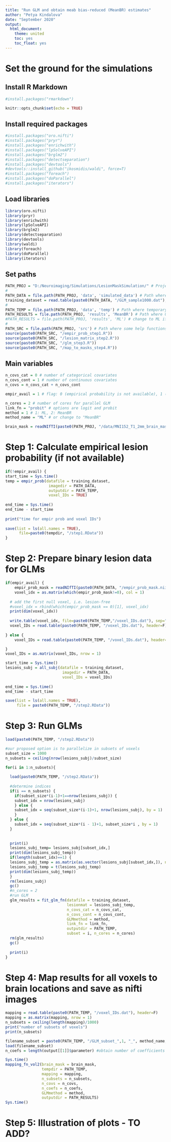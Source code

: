 ---
title: "Run GLM and obtain meab bias-reduced (MeanBR) estimates"
author: "Petya Kindalova"
date: "September 2020"
output: 
  html_document:
    theme: united
    toc: yes
    toc_float: yes
---
# Set the ground for the simulations

## Install R Markdown 
```{r Install R Markdown}
#install.packages("rmarkdown")
```

```{r setup, include=FALSE}
knitr::opts_chunk$set(echo = TRUE)
```

## Install required packages 
```{r Install required packages}
#install.packages("oro.nifti")
#install.packages("pryr")
#install.packages("enrichwith")
#install.packages("lpSolveAPI")
#install.packages("brglm2")
#install.packages("detectseparation")
#install.packages("devtools")
#devtools::install_github("ikosmidis/waldi", force=T)
#install.packages("foreach")
#install.packages("doParallel")
#install.packages("iterators")
```

## Load libraries 
```{r Load required libraries, warning=FALSE, message=F}
library(oro.nifti)
library(pryr)
library(enrichwith)
library(lpSolveAPI)
library(brglm2)
library(detectseparation)
library(devtools) 
library(waldi)
library(foreach)
library(doParallel)
library(iterators)
```

## Set paths
```{r paths}
PATH_PROJ = "D:/Neuroimaging/Simulations/LesionMaskSimulation/" # Project path
#
PATH_DATA = file.path(PATH_PROJ, 'data', 'simulated_data') # Path where simulated lesion masks are stored
training_dataset = read.table(paste0(PATH_DATA, "/GLM_sample1000.dat"), header=T)
#
PATH_TEMP = file.path(PATH_PROJ, 'data', 'temp') # Path where temporary files will be stored
PATH_RESULTS = file.path(PATH_PROJ, 'results', 'MeanBR') # Path where GLM results are saved
#PATH_RESULTS = file.path(PATH_PROJ, 'results', 'ML') # change to ML if you are planning to obtain MLEs
#
PATH_SRC = file.path(PATH_PROJ, 'src') # Path where some help functions are stored
source(paste0(PATH_SRC, "/empir_prob_step1.R"))
source(paste0(PATH_SRC, "/lesion_matrix_step2.R"))
source(paste0(PATH_SRC, "/glm_step3.R"))
source(paste0(PATH_SRC, "/map_to_masks_step4.R"))
```

## Main variables 
```{r variables}
n_covs_cat = 0 # number of categorical covariates
n_covs_cont = 1 # number of continuous covariates
n_covs = n_covs_cat + n_covs_cont

empir_avail = 1 # flag: 0 (empirical probability is not available), 1 (empirical probability is available)

n_cores = 2 # number of cores for parallel GLM 
link_fn = "probit" # options are logit and probit
method = 1 # 1: ML, 2: MeanBR
method_name = "ML" # or change to "MeanBR"

brain_mask = readNIfTI(paste0(PATH_PROJ, "/data/MNI152_T1_2mm_brain_mask.nii.gz")) #MNI 2mm brain mask
```

# Step 1: Calculate empirical lesion probability (if not available)
```{r step1}
if(!empir_avail) {
start_time = Sys.time()
temp = empir_prob(datafile = training_dataset,
                   imagedir = PATH_DATA,
                   outputdir = PATH_TEMP,
                   voxel_IDs = TRUE)
 
end_time = Sys.time()
end_time - start_time
 
print("time for empir prob and voxel IDs")
 
save(list = ls(all.names = TRUE), 
      file=paste0(tempdir, "/step1.RData"))
} 
```

# Step 2: Prepare binary lesion data for GLMs
```{r step2}
if(empir_avail) {
	empir_prob_mask = readNIfTI(paste0(PATH_DATA, "/empir_prob_mask.nii")) #read in empirical probability mask
	voxel_idx = as.matrix(which(empir_prob_mask!=0), col = 1)
    
  # add the first null voxel, i.e. lesion-free
  #voxel_idx = rbind(which(empir_prob_mask == 0)[1], voxel_idx)
  print(dim(voxel_idx))
    
  write.table(voxel_idx, file=paste0(PATH_TEMP,"/voxel_IDs.dat"), sep=" ", row.names = F, col.names = F)
  voxel_IDs = read.table(paste0(PATH_TEMP, "/voxel_IDs.dat"), header=F)
  
} else {
	voxel_IDs = read.table(paste0(PATH_TEMP, "/voxel_IDs.dat"), header=F)

}
voxel_IDs = as.matrix(voxel_IDs, nrow = 1)

start_time = Sys.time()
lesions_subj = all_subj(datafile = training_dataset,
                         imagedir = PATH_DATA,
                         voxel_IDs = voxel_IDs)
 
end_time = Sys.time()
end_time - start_time

save(list = ls(all.names = TRUE),
     file = paste0(PATH_TEMP, "/step2.RData"))
```

# Step 3: Run GLMs
```{r step3, warning=FALSE}

load(paste0(PATH_TEMP, "/step2.RData"))

#our proposed option is to parallelize in subsets of voxels
subset_size = 1000
n_subsets = ceiling(nrow(lesions_subj)/subset_size)

for(i in 1:n_subsets){
  
  load(paste0(PATH_TEMP, "/step2.RData"))
  
  #determine indices
  if(i == n_subsets) {
    if(subset_size*(i-1)+1==nrow(lesions_subj)) {
	subset_idx = nrow(lesions_subj)
	} else {
	subset_idx = seq(subset_size*(i-1)+1, nrow(lesions_subj), by = 1)
	}
  } else {
    subset_idx = seq(subset_size*(i - 1)+1, subset_size*i , by = 1)
  }
  
  
  print(i) 
  lesions_subj_temp= lesions_subj[subset_idx,]
  print(dim(lesions_subj_temp))
  if(length(subset_idx)==1) {
  lesions_subj_temp = as.matrix(as.vector(lesions_subj[subset_idx,]), nrow=1)
  lesions_subj_temp = t(lesions_subj_temp)
  print(dim(lesions_subj_temp))
  }
  rm(lesions_subj)
  gc()
  #n_cores = 2
  #run GLM
  glm_results = fit_glm_fn(datafile = training_dataset,
                           lesionmat = lesions_subj_temp,
                           n_covs_cat = n_covs_cat, 
                           n_covs_cont = n_covs_cont,
                           GLMmethod = method,
                           link_fn = link_fn,
                           outputdir = PATH_TEMP,
                           subset = i, n_cores = n_cores)
  rm(glm_results)
  gc()
  
  print(i)
}
```

# Step 4: Map results for all voxels to brain locations and save as nifti images
```{r step4, warning=FALSE}
mapping = read.table(paste0(PATH_TEMP, "/voxel_IDs.dat"), header=F)
mapping = as.matrix(mapping, nrow = 1)
n_subsets = ceiling(length(mapping)/1000)
print("number of subsets of voxels")
print(n_subsets)

filename_subset = paste0(PATH_TEMP, "/GLM_subset_",1, "_", method_name, "_Nvars_", n_covs,"_results.RData")
load(filename_subset)
n_coefs = length(output[[1]]$parameter) #obtain number of coefficients since it may differ from n_covs

Sys.time()
mapping_fn_vol2(brain_mask = brain_mask, 
                tempdir = PATH_TEMP, 
                mapping = mapping, 
                n_subsets = n_subsets, 
                n_covs = n_covs, 
                n_coefs = n_coefs,
                GLMmethod = method, 
                outputdir = PATH_RESULTS)
Sys.time()
```

# Step 5: Illustration of plots - TO ADD?
```{r plots}
```